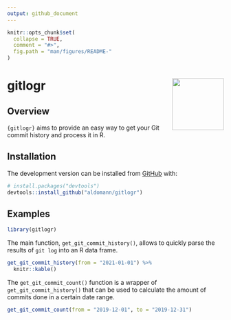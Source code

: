 ```yaml
---
output: github_document
---
```


```r
knitr::opts_chunk$set(
  collapse = TRUE,
  comment = "#>",
  fig.path = "man/figures/README-"
)
```
# gitlogr <img src="man/figures/logo.png" align="right" width="120" />

<!-- badges: start -->
<!-- badges: end -->

## Overview

`{gitlogr}` aims to provide an easy way to get your Git commit history and process it in R.

## Installation

<!-- You can install the released version of {gitlogr} from [CRAN](https://CRAN.R-project.org) with: -->

<!-- ``` r -->
<!-- install.packages("gitlogr") -->
<!-- ``` -->

The development version can be installed from [GitHub](https://github.com/) with:

``` r
# install.packages("devtools")
devtools::install_github("aldomann/gitlogr")
```

## Examples

```r
library(gitlogr)
```

The main function, `get_git_commit_history()`, allows to quickly parse the results of `git log` into an R data frame.

```r
get_git_commit_history(from = "2021-01-01") %>% 
  knitr::kable()
```

The `get_git_commit_count()` function is a wrapper of `get_git_commit_history()` that can be used to calculate the amount of commits done in a certain date range.

```r
get_git_commit_count(from = "2019-12-01", to = "2019-12-31")
```
